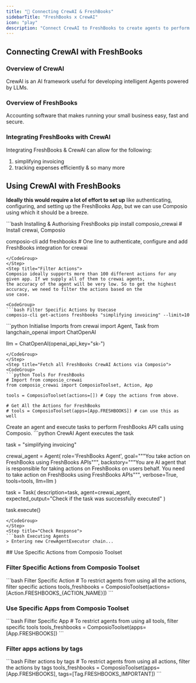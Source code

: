 ```yaml
---
title: "🚀 Connecting CrewAI & FreshBooks"
sidebarTitle: "FreshBooks x CrewAI"
icon: "play"
description: "Connect CrewAI to FreshBooks to create agents to perform tasks using natural language"
---
```


## Connecting CrewAI with FreshBooks

### Overview of CrewAI

CrewAI is an AI framework useful for developing intelligent Agents powered by LLMs.

### Overview of FreshBooks

Accounting software that makes running your small business easy, fast and secure.

### Integrating FreshBooks with CrewAI

Integrating FreshBooks & CrewAI can allow for the following:

1. simplifying invoicing
2. tracking expenses efficiently
& so many more

## Using CrewAI with FreshBooks

<Steps>
<Step title="Setting Up the Environment">

**Ideally this would require a lot of effort to set up** like authenticating, configuring, and setting up the FreshBooks App, but we can use Composio using which it should be a breeze.

<CodeGroup>
```bash Installing & Authorising FreshBooks
pip install composio_crewai # Install crewai, Composio 

composio-cli add freshbooks # One line to authenticate, configure and add FreshBooks integration for crewai
```
</CodeGroup>
</Step>
<Step title="Filter Actions">
Composio ideally supports more than 100 different actions for any given app. If we supply all of them to crewai agents, 
the accuracy of the agent will be very low. So to get the highest accuracy, we need to filter the actions based on the 
use case.

<CodeGroup>
```bash Filter Specific Actions by Usecase
composio-cli get-actions freshbooks "simplifying invoicing" --limit=10
```
</CodeGroup>

</Step>
<Step title="Import Base Packages">

<CodeGroup>
```python Initialise Imports
from crewai import Agent, Task
from langchain_openai import ChatOpenAI

llm = ChatOpenAI(openai_api_key="sk-<OPENAI KEY>")
```
</CodeGroup>
</Step>
<Step title="Fetch all FreshBooks CrewAI Actions via Composio">
<CodeGroup>
```python Tools For FreshBooks
# Import from composio_crewai
from composio_crewai import ComposioToolset, Action, App

tools = ComposioToolset(actions=[]) # Copy the actions from above. 

# Get All the Actions for FreshBooks
# tools = ComposioToolset(apps=[App.FRESHBOOKS]) # can use this as well
```
</CodeGroup>
</Step>
<Step title="Execute the Agent">
Create an agent and execute tasks to perform FreshBooks API calls using Composio. 
<CodeGroup>
```python CrewAI Agent executes the task

task = "simplifying invoicing"

crewai_agent = Agent(
    role='FreshBooks Agent',
    goal="""You take action on FreshBooks using FreshBooks APIs""",
    backstory="""You are AI agent that is responsible for taking actions on FreshBooks on users behalf. You need to take action on FreshBooks using FreshBooks APIs""",
    verbose=True,
    tools=tools,
    llm=llm
)

task = Task(
    description=task,
    agent=crewai_agent,
    expected_output="Check if the task was successfully executed"
)

task.execute()
```
</CodeGroup>
</Step>
<Step title="Check Response">
```bash Executing Agents
> Entering new CrewAgentExecutor chain...
```
</Step>
</Steps>
## Use Specific Actions from Composio Toolset

### Filter Specific Actions from Composio Toolset

<CodeGroup>
```bash Filter Specific Action
# To restrict agents from using all the actions, filter specific actions
tools_freshbooks = ComposioToolset(actions=[Action.FRESHBOOKS_{ACTION_NAME}])
```
</CodeGroup>

### Use Specific Apps from Composio Toolset
<CodeGroup>
```bash Filter Specific App
# To restrict agents from using all tools, filter specific tools
tools_freshbooks = ComposioToolset(apps=[App.FRESHBOOKS])
```
</CodeGroup>

### Filter apps actions by tags 
<CodeGroup>
```bash Filter actions by tags
# To restrict agents from using all actions, filter the actions by tags
tools_freshbooks = ComposioToolset(apps=[App.FRESHBOOKS], tags=[Tag.FRESHBOOKS_IMPORTANT])
```
</CodeGroup>